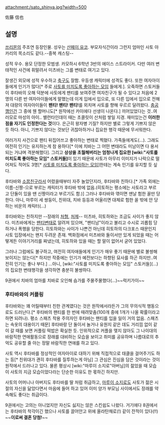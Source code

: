 attachment:/sato_shinya.jpg?width=500

佐藤 信也

== 설명 ==
[[쓰리몬]]의 주조연 등장인물. 성우는 [[산페이 유코]]. 부모자식간이라 그런지 엄마인 사토 아카리의 목소리도 같다.--중복 캐스팅--

성적 우수. 용모 단정한 모범생. 카모하시 6학년 3반의 에이스 스트라이커. 다만 여러 변태적인 사건에 휘말려서 미츠바는 그를 변태로 여기고 있다.

잘생긴 외모에 성적 우수하고 [[축구]]도 잘함. 우등생 캐릭터에 성격도 좋다. 또한 여자아이들에게 인기가 많다[* 주로 [[사토를 미치도록 좋아하는 모임]] 들에게.]. 오죽하면 스토커들이 후타바의 오해 덕분에 사토에게 팬티를 보여주면 여자친구가 될 수 있다고 처음에 2명의 다른 반 여자아이들에게 말했는데 이게 입에서 입으로, 또 다른 입에서 입으로 전해져 대량의 여자아이들이 '''팬티! 팬티! 팬티!'''를 외치며 사토를 향해 우르르 달려왔다. [[충공깽]]인건 그 중에 웬 할머니도[* 원작에선 카이에다 선생이 나온다.] 끼어있었다는 것..여러모로 마성의 아이.. 밸런타인데이 때는 초콜릿이 산처럼 쌓일 지경. 재미있는건 '''이러한 점을 자기도 인정한다는 것'''이다. 은근히 왕자병 기질? 하지만 별로 그렇게 기쁘지 않은 듯 하다. 아니, 기쁘지 않다는 것보단 귀찮아하거나 집요한 행각 때문에 무서워한다.

여러가지 사건으로 팬티 뒤집어쓰고 좋아하는 변태로 찍혔다. 가족들에게도(…). 그래도 여전히 인기는 유지하는게 참 용하다[* 이에 치바는 그 어떤 변태라도 미남이면 다 용서되는 거냐며 격분해했다]. 그리고 ''' 상상을 초월해버리는 엄청나게 집요한 [wiki:"사토를 미치도록 좋아하는 모임" 스토커들]'''이 있기 때문에 사토가 아무리 이미지가 나락으로 떨어져도 적어도 3명[* [[사토를 미치도록 좋아하는 모임]]]한테는 계속 인기를 유지할 듯 싶다.  

후타바와 [[소꿉친구]]라서 어렸을때부터 자주 놀았던지라, 후타바와 친하다.[* 가족 외에는 이름-신짱-으로 부르는 캐릭터가 후타바 밖에 없음.(히토하는 평소에는 사토라고 부르고 단둘이 있을 땐 신짱이라고 부르기도 함.)] 그러나 후타바와 엮이면 맨날 험한 꼴만 당한다. 아니, 마루이 세 쌍둥이, 친위대, 치바 등등과 어울리면 대체로 험한 꼴 밖에 안 당하는 비운의 캐릭터(…)

후타바와는 친하지만 --장래의 [[처형]], [[처제]]-- 미츠바, 히토하와는 조금도 사이가 좋지 않다. 미츠바에게는 [[팬티]][[변태]]로 알려져 있으며, "팬티남"이라고 불리고 수시로 괴롭힘 당하거나 폭행을 당한다. 히토하와는 사이가 나쁜건 아닌데 히토하의 다크포스 때문인지 사토 입장에서는 왠지 두려운 존재. 백화점에서 미츠바와 둘이서만 있게 되었을 때는 어떻게든 이야기거리를 짜냈는데, 히토하와 있을 때는 할 말이 없어서 굳어 있었다.

그러나 그럼에도 불구하고, 여전히 여자애들에게 인기가 매우 좋기 때문에 별로 불쌍해 보이지는 않는다[* 하지만 작중에는 인기가 예전보다는 하향된 묘사를 하곤 하지만..여전히 인기는 좋나 부다.] ...아니, [wiki:"사토를 미치도록 좋아하는 모임" 스토커들](...)의 집요한 변태행각을 생각하면 충분히 불쌍하다. 

9권에서 치바의 엄마를 치바로 오인해 슴가를 주물주물했다(...)~~럭키가이~~

=== 후타바와의 커플링 ===
후타바와는 꽤 어릴때부터 친한 관계였다는 것은 원작에서라든가 그의 무의식적 행동으로도 드러난다.[* 후타바의 팬티를 한 번에 때려맞춤(100개 중에 1개가 나올 확률이라고 하면 되려나). 평소 스패츠 착용 주의자인 후타바는 팬티를 입을 일이 거의 없음. 스패츠는 속옷의 대용이기 때문] 후타바랑 단 둘이서 놀거나 유원지 같은 데도 거리낌 없이 같이 갈 때를 보면 커플링 떡밥은 확실한 듯. 인위적으로 커플을 맺지 않아도 그 나이대의 바람직한 연애활동으로 장래를 대비하는 모습을 보이고 취미를 공유하며 나름대로의 추억도 공유할 줄 아는 정말 바람직한 연애를 하고 있다. 

사토 역시 후타바를 정상적인 여자아이로 대하기 위해 직접적으로 태클을 걸어주기도 하는 등[* 친위대가 괜히 후타바를 질투하는게 아님] 그 관심은 진심을 담은 것이라는 것이 원작에서 드러나고 있다. 물론 평상시 [wiki:"마루이 소지로"아버님]의 젊었을 때 모습이 사토의 지금 모습이었다라는 단순한 이유도 한 몫하긴 하지만.

사토의 어머니나 아버지도 후타바를 딸 처럼 취급하고, [[마루이 소지로]]도 사토가 젊은 시절의 자신을 닮았다면서 마음에 들어 하고 있어 이미 양가 부모님 사이에서도 장래를 약속해도 좋다는 취급이다.

9권에서는 고의는 아니었지만 자신도 싫지는 않은 스킨쉽도 나왔다. 거기에다 8권에서는 후타바의 착각이긴 했으나
사토를 끌어안고 위에 올라탄채로(!) 같이 잔적이 있다(!!) ~~'''이로써 결혼 당첨!'''~~
